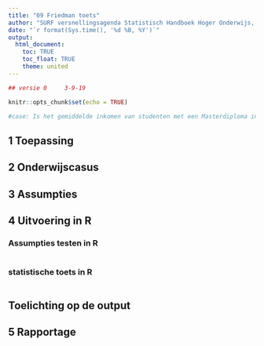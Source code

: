 ```yaml
---
title: "09 Friedman toets"
author: "SURF versnellingsagenda Statistisch Handboek Hoger Onderwijs, © 2019"
date: "`r format(Sys.time(), '%d %B, %Y')`"
output: 
  html_document:
    toc: TRUE
    toc_float: TRUE
    theme: united
---
```


``` r
## versie 0     3-9-19
```

```r
knitr::opts_chunk$set(echo = TRUE)
```


```r
#case: Is het gemiddelde inkomen van studenten met een Masterdiploma in opleiding X gestegen tussen 1, 5 jaar en 9 jaar na het afstuderen?


```

## 1 Toepassing

## 2 Onderwijscasus

## 3 Assumpties

## 4 Uitvoering in R

### Assumpties testen in R

```r

```

### statistische toets in R

```r

```

## Toelichting op de output

## 5 Rapportage

